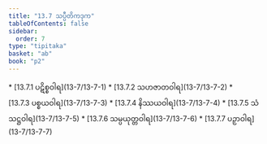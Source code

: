 ```yaml
---
title: "13.7 သပ္ပီတိကဒုက"
tableOfContents: false
sidebar:
  order: 7
type: "tipitaka"
basket: "ab"
book: "p2"
---
```



<DynamicBreadcrumb />



<TableOfContents book="p2" section="13.7">
* [13.7.1 ပဋိစ္စဝါရ](13-7/13-7-1)
* [13.7.2 သဟဇာတဝါရ](13-7/13-7-2)
* [13.7.3 ပစ္စယဝါရ](13-7/13-7-3)
* [13.7.4 နိဿယဝါရ](13-7/13-7-4)
* [13.7.5 သံသဋ္ဌဝါရ](13-7/13-7-5)
* [13.7.6 သမ္ပယုတ္တဝါရ](13-7/13-7-6)
* [13.7.7 ပဉှာဝါရ](13-7/13-7-7)
</TableOfContents>
